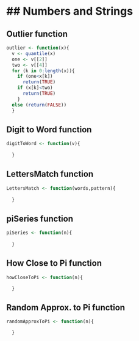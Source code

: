 ## Numbers and Strings
========================================================

## Outlier function
```r
outlier <- function(x){
  v <- quantile(x)
  one <- v[[2]]
  two <- v[[4]]
  for (k in 0:length(x)){
    if (one<x[k])
      return(TRUE)
    if (x[k]<two)
      return(TRUE)
    }
  else (return(FALSE))
  }
```


## Digit to Word function
```r
digitToWord <- function(v){
  
  }
```

## LettersMatch function
```r
LettersMatch <- function(words,pattern){
  
  }
```

## piSeries function
```r
piSeries <- function(n){
  
  }
```

## How Close to Pi function
```r
howCloseToPi <- function(n){

  }
```

## Random Approx. to Pi function
```r
randomApproxToPi <- function(n){

  }
```



